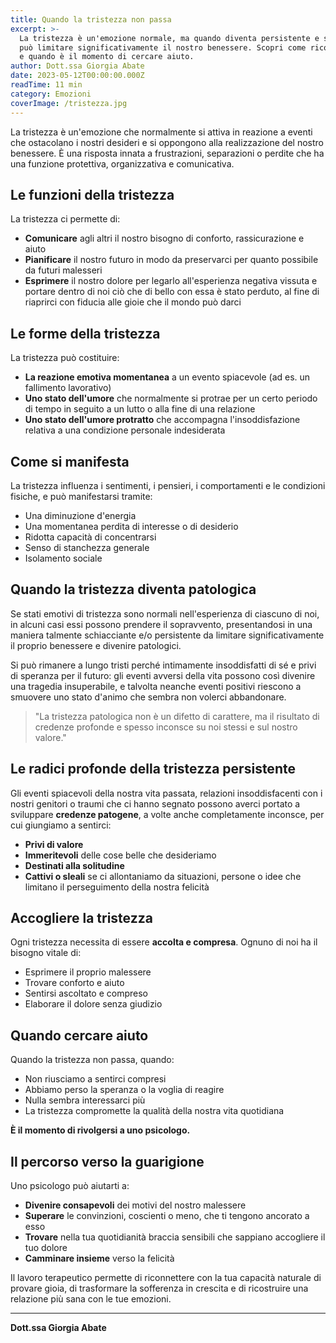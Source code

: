 ```yaml
---
title: Quando la tristezza non passa
excerpt: >-
  La tristezza è un'emozione normale, ma quando diventa persistente e schiacciante 
  può limitare significativamente il nostro benessere. Scopri come riconoscerla 
  e quando è il momento di cercare aiuto.
author: Dott.ssa Giorgia Abate
date: 2023-05-12T00:00:00.000Z
readTime: 11 min
category: Emozioni
coverImage: /tristezza.jpg
---
```


La tristezza è un'emozione che normalmente si attiva in reazione a eventi che ostacolano i nostri desideri e si oppongono alla realizzazione del nostro benessere. È una risposta innata a frustrazioni, separazioni o perdite che ha una funzione protettiva, organizzativa e comunicativa.

## Le funzioni della tristezza

La tristezza ci permette di:

- **Comunicare** agli altri il nostro bisogno di conforto, rassicurazione e aiuto
- **Pianificare** il nostro futuro in modo da preservarci per quanto possibile da futuri malesseri
- **Esprimere** il nostro dolore per legarlo all'esperienza negativa vissuta e portare dentro di noi ciò che di bello con essa è stato perduto, al fine di riaprirci con fiducia alle gioie che il mondo può darci


## Le forme della tristezza

La tristezza può costituire:

- **La reazione emotiva momentanea** a un evento spiacevole (ad es. un fallimento lavorativo)
- **Uno stato dell'umore** che normalmente si protrae per un certo periodo di tempo in seguito a un lutto o alla fine di una relazione
- **Uno stato dell'umore protratto** che accompagna l'insoddisfazione relativa a una condizione personale indesiderata

## Come si manifesta

La tristezza influenza i sentimenti, i pensieri, i comportamenti e le condizioni fisiche, e può manifestarsi tramite:

- Una diminuzione d'energia
- Una momentanea perdita di interesse o di desiderio
- Ridotta capacità di concentrarsi
- Senso di stanchezza generale
- Isolamento sociale


## Quando la tristezza diventa patologica

Se stati emotivi di tristezza sono normali nell'esperienza di ciascuno di noi, in alcuni casi essi possono prendere il sopravvento, presentandosi in una maniera talmente schiacciante e/o persistente da limitare significativamente il proprio benessere e divenire patologici.

Si può rimanere a lungo tristi perché intimamente insoddisfatti di sé e privi di speranza per il futuro: gli eventi avversi della vita possono così divenire una tragedia insuperabile, e talvolta neanche eventi positivi riescono a smuovere uno stato d'animo che sembra non volerci abbandonare.

> "La tristezza patologica non è un difetto di carattere, ma il risultato di credenze profonde e spesso inconsce su noi stessi e sul nostro valore."

## Le radici profonde della tristezza persistente

Gli eventi spiacevoli della nostra vita passata, relazioni insoddisfacenti con i nostri genitori o traumi che ci hanno segnato possono averci portato a sviluppare **credenze patogene**, a volte anche completamente inconsce, per cui giungiamo a sentirci:

- **Privi di valore**
- **Immeritevoli** delle cose belle che desideriamo
- **Destinati alla solitudine**
- **Cattivi o sleali** se ci allontaniamo da situazioni, persone o idee che limitano il perseguimento della nostra felicità


## Accogliere la tristezza

Ogni tristezza necessita di essere **accolta e compresa**. Ognuno di noi ha il bisogno vitale di:

- Esprimere il proprio malessere
- Trovare conforto e aiuto
- Sentirsi ascoltato e compreso
- Elaborare il dolore senza giudizio

## Quando cercare aiuto

Quando la tristezza non passa, quando:

- Non riusciamo a sentirci compresi
- Abbiamo perso la speranza o la voglia di reagire
- Nulla sembra interessarci più
- La tristezza compromette la qualità della nostra vita quotidiana

**È il momento di rivolgersi a uno psicologo.**

## Il percorso verso la guarigione

Uno psicologo può aiutarti a:

- **Divenire consapevoli** dei motivi del nostro malessere
- **Superare** le convinzioni, coscienti o meno, che ti tengono ancorato a esso
- **Trovare** nella tua quotidianità braccia sensibili che sappiano accogliere il tuo dolore
- **Camminare insieme** verso la felicità

Il lavoro terapeutico permette di riconnettere con la tua capacità naturale di provare gioia, di trasformare la sofferenza in crescita e di ricostruire una relazione più sana con le tue emozioni.

---

**Dott.ssa Giorgia Abate**